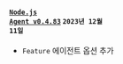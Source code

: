 #### <code class='changelog-service'><a href="https://docs.whatap.io/release-notes/nodejs/nodejs-0_4_83">Node.js Agent v0.4.83</a></code> <code class='changelog-date'>2023년 12월 11일</code>

- <code class="Feature">Feature</code> 에이전트 옵션 추가

